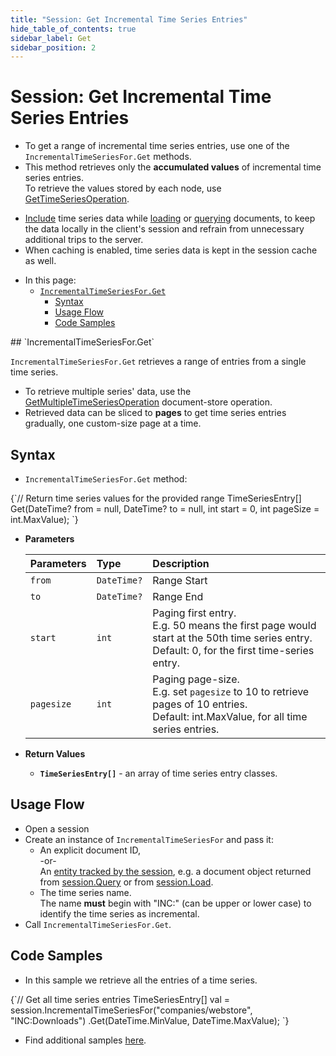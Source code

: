 ```yaml
---
title: "Session: Get Incremental Time Series Entries"
hide_table_of_contents: true
sidebar_label: Get
sidebar_position: 2
---
```



# Session: Get Incremental Time Series Entries 
<Admonition type="note" title="">

* To get a range of incremental time series entries, use one of the `IncrementalTimeSeriesFor.Get` methods.  
* This method retrieves only the **accumulated values** of incremental time series entries.  
  To retrieve the values stored by each node, use [GetTimeSeriesOperation](../../../../../document-extensions/timeseries/incremental-time-series/client-api/operations/get.mdx).  

<Admonition type="info" title="">

* [Include](../../../../../document-extensions/timeseries/client-api/session/include/overview.mdx) 
  time series data while [loading](../../../../../document-extensions/timeseries/client-api/session/include/with-session-load.mdx) 
  or [querying](../../../../../document-extensions/timeseries/client-api/session/include/with-session-query.mdx) 
  documents, to keep the data locally in the client's session and refrain from unnecessary additional trips to the server.  
* When caching is enabled, time series data is kept in the session cache as well.  

</Admonition>

* In this page:  
   * [`IncrementalTimeSeriesFor.Get`](../../../../../document-extensions/timeseries/incremental-time-series/client-api/session/get.mdx#incrementaltimeseriesforget)  
      * [Syntax](../../../../../document-extensions/timeseries/incremental-time-series/client-api/session/get.mdx#syntax)  
      * [Usage Flow](../../../../../document-extensions/timeseries/incremental-time-series/client-api/session/get.mdx#usage-flow)  
      * [Code Samples](../../../../../document-extensions/timeseries/client-api/session/get/get-entries.mdx#code-samples)  

</Admonition>
## `IncrementalTimeSeriesFor.Get`

`IncrementalTimeSeriesFor.Get` retrieves a range of entries from a single time series.  
     
* To retrieve multiple series' data, use the 
  [GetMultipleTimeSeriesOperation](../../../../../document-extensions/timeseries/client-api/operations/get.mdx#getmultipletimeseriesoperation) 
  document-store operation.  
* Retrieved data can be sliced to **pages** to get time series entries 
  gradually, one custom-size page at a time.  



## Syntax

* `IncrementalTimeSeriesFor.Get` method:  
<TabItem value="incremental_declaration_session-get-time-series" label="incremental_declaration_session-get-time-series">
<CodeBlock language="csharp">
{`// Return time series values for the provided range
TimeSeriesEntry[] Get(DateTime? from = null, DateTime? to = null, int start = 0, int pageSize = int.MaxValue);
`}
</CodeBlock>
</TabItem>

* **Parameters**  

    | Parameters | Type | Description |
    |:-------------|:-------------|:-------------|
    | `from` | `DateTime?` | Range Start |
    | `to` | `DateTime?` | Range End |
    | `start` | `int` | Paging first entry. <br/> E.g. 50 means the first page would start at the 50th time series entry. <br/> Default: 0, for the first time-series entry. |
    | `pagesize` | `int` | Paging page-size. <br/> E.g. set `pagesize` to 10 to retrieve pages of 10 entries. <br/> Default: int.MaxValue, for all time series entries. |

* **Return Values**  
   * **`TimeSeriesEntry[]`** - an array of time series entry classes.



## Usage Flow

* Open a session  
* Create an instance of `IncrementalTimeSeriesFor` and pass it:  
    * An explicit document ID,  
      -or-  
      An [entity tracked by the session](../../../../../client-api/session/loading-entities.mdx), 
      e.g. a document object returned from [session.Query](../../../../../client-api/session/querying/how-to-query.mdx) 
      or from [session.Load](../../../../../client-api/session/loading-entities.mdx#load).  
    * The time series name.  
      The name **must** begin with "INC:" (can be upper or lower case) to identify the time series as incremental.  
* Call `IncrementalTimeSeriesFor.Get`.  



## Code Samples

* In this sample we retrieve all the entries of a time series.  
<TabItem value="incremental_get-time-series" label="incremental_get-time-series">
<CodeBlock language="csharp">
{`// Get all time series entries
TimeSeriesEntry[] val = session.IncrementalTimeSeriesFor("companies/webstore", "INC:Downloads")
.Get(DateTime.MinValue, DateTime.MaxValue);
`}
</CodeBlock>
</TabItem>

* Find additional samples [here](../../../../../document-extensions/timeseries/client-api/session/get/get-entries.mdx).  



